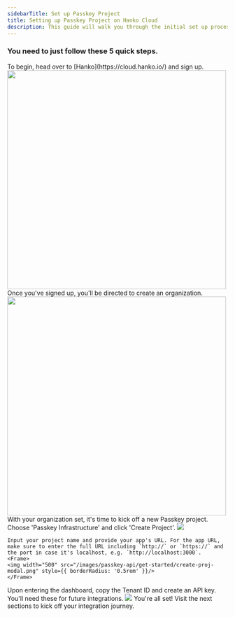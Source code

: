 ```yaml
---
sidebarTitle: Set up Passkey Project
title: Setting up Passkey Project on Hanko Cloud
description: This guide will walk you through the initial set up process of a Passkey project on Hanko Cloud.
---
```


### You need to just follow these 5 quick steps.

<Steps>
<Step title="Sign Up">
    To begin, head over to [Hanko](https://cloud.hanko.io/) and sign up. 
<Frame>
<img width="500" src="/images/get-started/create-acc.png" />
</Frame>
</Step>
<Step title="Create an Organization">
    Once you've signed up, you'll be directed to create an organization.
    <Frame>
    <img width="500" src="/images/get-started/create-org.png" />
    </Frame>
</Step>
<Step title="Initiate a new Passkey Project">
    With your organization set, it's time to kick off a new Passkey project. Choose 'Passkey Infrastructure' and click 'Create Project'.
    <Frame>
    <img src="/images/passkey-api/get-started/create-project.png" style={{ borderRadius: '0.5rem' }}/>
    </Frame>

    Input your project name and provide your app's URL. For the app URL, make sure to enter the full URL including `http://` or `https://` and the port in case it's localhost, e.g. `http://localhost:3000`.
    <Frame>
    <img width="500" src="/images/passkey-api/get-started/create-proj-modal.png" style={{ borderRadius: '0.5rem' }}/>
    </Frame>
</Step>
<Step title="Get Tenant ID and API key">
    Upon entering the dashboard, copy the Tenant ID and create an API key. You'll need these for future integrations.
    <Frame>
    <img src="/images/passkey-api/get-started/tenant-api-key.png" style={{ borderRadius: '0.5rem' }}/>
    </Frame>
</Step>
<Step title="Dive into Integrations">
    You're all set! Visit the next sections to kick off your integration journey.
<CardGroup cols={2}>
<Card
    title="Next.js with NextAuth"
    href="/passkey-api/next-auth"
>
</Card>
<Card
    title="Our JS/TS SDK"
    href="/passkey-api/js-sdk"
>
</Card>
<Card
    title="Node.js example wihtout using SDK"
    href="/passkey-api/example-implementation"
>
</Card>
<Card
    title="Example payment transaction"
    href="/passkey-api/example-transaction"
>
</Card>
</CardGroup>
</Step>
</Steps>
